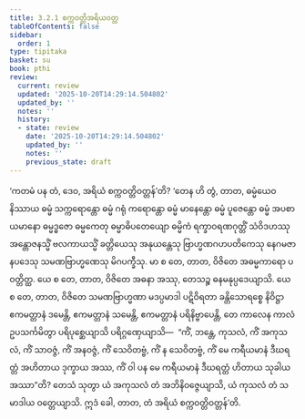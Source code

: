 ```yaml
---
title: 3.2.1 စက္ကဝတ္တိအရိယဝတ္တ
tableOfContents: false
sidebar:
  order: 1
type: tipitaka
basket: su
book: pthi
review:
  current: review
  updated: '2025-10-20T14:29:14.504802'
  updated_by: ''
  notes: ''
  history:
  - state: review
    date: '2025-10-20T14:29:14.504802'
    updated_by: ''
    notes: ''
    previous_state: draft
---
```



<DynamicBreadcrumb />


<ReviewStatus review={frontmatter.review} showDetails={true} />

<HypothesisAnnotation frontmatter={frontmatter} />

<Division number="84" book="pthi" e="ch" v="8" p="50">

<Paragraph number="190" book="pthi">
‘ကတမံ ပန တံ, ဒေဝ, အရိယံ စက္ကဝတ္တိဝတ္တန်’တိ? ‘တေန ဟိ တွံ, တာတ, ဓမ္မံယေဝ နိဿာယ ဓမ္မံ သက္ကရောန္တော ဓမ္မံ ဂရုံ ကရောန္တော ဓမ္မံ မာနေန္တော ဓမ္မံ ပူဇေန္တော ဓမ္မံ အပစာယမာနော ဓမ္မဒ္ဓဇော ဓမ္မကေတု ဓမ္မာဓိပတေယျော ဓမ္မိကံ ရက္ခာဝရဏဂုတ္တိံ သံဝိဒဟဿု အန္တောဇနသ္မိံ ဗလကာယသ္မိံ ခတ္တိယေသု အနုယန္တေသု ဗြာဟ္မဏဂဟပတိကေသု နေဂမဇာနပဒေသု သမဏဗြာဟ္မဏေသု မိဂပက္ခီသု. မာ စ တေ, တာတ, ဝိဇိတေ အဓမ္မကာရော ပဝတ္တိတ္ထ. ယေ စ တေ, တာတ, ဝိဇိတေ အဓနာ အဿု, တေသဉ္စ ဓနမနုပ္ပဒေယျာသိ. ယေ စ တေ, တာတ, ဝိဇိတေ သမဏဗြာဟ္မဏာ မဒပ္ပမာဒါ ပဋိဝိရတာ ခန္တိသောရစ္စေ နိဝိဋ္ဌာ ဧကမတ္တာနံ ဒမေန္တိ, ဧကမတ္တာနံ သမေန္တိ, ဧကမတ္တာနံ ပရိနိဗ္ဗာပေန္တိ, တေ ကာလေန ကာလံ ဥပသင်္ကမိတွာ ပရိပုစ္ဆေယျာသိ ပရိဂ္ဂဏှေယျာသိ—  “ကိံ, ဘန္တေ, ကုသလံ, ကိံ အကုသလံ, ကိံ သာဝဇ္ဇံ, ကိံ အနဝဇ္ဇံ, ကိံ သေဝိတဗ္ဗံ, ကိံ န သေဝိတဗ္ဗံ, ကိံ မေ ကရီယမာနံ ဒီဃရတ္တံ အဟိတာယ ဒုက္ခာယ အဿ, ကိံ ဝါ ပန မေ ကရီယမာနံ ဒီဃရတ္တံ ဟိတာယ သုခါယ အဿာ”တိ? တေသံ သုတွာ ယံ အကုသလံ တံ အဘိနိဝဇ္ဇေယျာသိ, ယံ ကုသလံ တံ သမာဒါယ ဝတ္တေယျာသိ. ဣဒံ ခေါ, တာတ, တံ အရိယံ စက္ကဝတ္တိဝတ္တန်’တိ.
</Paragraph>
</Division>